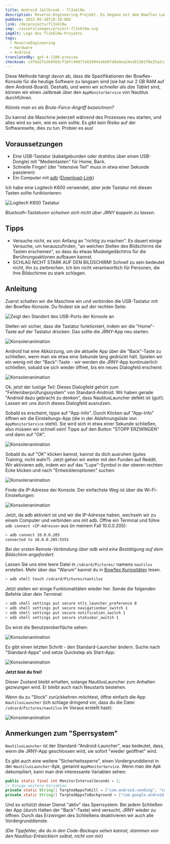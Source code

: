 ```yaml
---
title: Android Jailbreak - fl3xbl0w
description: Reverse-Engineering-Projekt. Es begann mit dem Bowflex Laufband 22, wurde aber auf jede von Nautilus Inc. verkaufte Android-Maschine (Nautilus, Bowflex, Schwinn) verallgemeinert.
pubDate: 2022-05-28T10:28:00Z
link: /de/projects/fl3xbl0w
img: ~/assets/images/project-fl3xbl0w.svg
imgAlt: Logo des fl3xbl0w-Projekts
tags:
  - ReverseEngineering
  - Hardware
  - Android
translatedBy: gpt-4-1106-preview
checksum: cd7bd27e2b45b5cf1bfc49d77e829942e6b0fdda4ea24a181581f0e35a2ca8ef
---
```



Diese Methode hängt davon ab, dass die Spezifikationen der Bowflex-Konsole für die heutige Software zu langsam sind (sie hat nur 2 GB RAM auf dem Android-Board). Deshalb, und wenn wir _schneller als das Tablet_ sind, können wir einen Jailbreak über den `AppMonitorService` von Nautilus durchführen.

_Könnte man es als Brute-Force-Angriff bezeichnen?_

Du kannst die Maschine jederzeit während des Prozesses neu starten, und alles wird so sein, wie es sein sollte. Es gibt kein Risiko auf der Softwareseite, dies zu tun. Probier es aus!

## Voraussetzungen

- Eine USB-Tastatur (kabelgebunden oder drahtlos über einen USB-Dongle) mit "Medientasten" für Home, Back.
- Schnelle Finger! (der "intensive Teil" muss in etwa einer Sekunde passieren)
- Ein Computer mit [adb](https://developer.android.com/studio/command-line/adb) ([Download-Link](https://developer.android.com/studio/releases/platform-tools))

Ich habe eine Logitech K600 verwendet, aber jede Tastatur mit diesen Tasten sollte funktionieren:

<Image src={LogiKeys} alt="Logitech K600 Tastatur" format="webp" />

_Bluetooth-Tastaturen scheinen sich nicht über JRNY koppeln zu lassen._

## Tipps

- Versuche nicht, es von Anfang an "richtig zu machen". Es dauert einige Versuche, um herauszufinden, "an welchen Stellen des Bildschirms die Tasten erscheinen", so dass du etwas Muskelgedächtnis für die Berührungsaktionen aufbauen kannst.
- SCHLAG NICHT STARK AUF DEN BILDSCHIRM! Schnell zu sein bedeutet nicht, ihn zu zerbrechen. Ich bin nicht verantwortlich für Personen, die ihre Bildschirme zu stark schlagen.

## Anleitung

Zuerst schalten wir die Maschine ein und verbinden die USB-Tastatur mit der Bowflex-Konsole. Du findest sie auf der rechten Seite:

<Image
  src={ConsoleUSB}
  alt="Zeigt den Standort des USB-Ports der Konsole an"
  format="webp"
/>

Stellen wir sicher, dass die Tastatur funktioniert, indem wir die "Home"-Taste auf der Tastatur drücken. Das sollte die JRNY-App neu starten.

<Image src={Console01} alt="Konsolenanimation" format="webp" />

Android hat eine Abkürzung, um die aktuelle App über die "Back"-Taste zu schließen, wenn man sie etwa eine Sekunde lang gedrückt hält.
Spielen wir ein wenig mit der "Back"-Taste - wir werden die JRNY-App kontinuierlich schließen, sobald sie sich wieder öffnet, bis ein neues Dialogfeld erscheint:

<Image src={Console02} alt="Konsolenanimation" format="webp" />

Ok, jetzt der lustige Teil: Dieses Dialogfeld gehört zum "Fehlerüberprüfungssystem" von Standard-Android. Wir haben gerade "Android dazu gebracht zu denken", dass NautilusLauncher defekt ist (gut!). Lassen wir uns durch dieses Dialogfeld ausnutzen.

Sobald es erscheint, tippe auf "App-Info". Durch Klicken auf "App-Info" öffnen wir die Einstellungs-App (die in der Ablehnungsliste von `AppMonitorService` steht). Sie wird sich in etwa einer Sekunde schließen, also müssen wir schnell sein! Tippe auf den Button "STOPP ERZWINGEN" und dann auf "OK".

<Image src={Console03} alt="Konsolenanimation" format="webp" />

Sobald du auf "OK" klicken kannst, kannst du dich ausruhen (gutes Training, nicht wahr?). Jetzt gehen wir weiter mit den Funden auf Reddit. Wir aktivieren adb, indem wir auf das "Lupe"-Symbol in der oberen rechten Ecke klicken und nach "Entwickleroptionen" suchen:

<Image src={Console04} alt="Konsolenanimation" format="webp" />

Finde die IP-Adresse der Konsole. Der einfachste Weg ist über die Wi-Fi-Einstellungen:

<Image src={Console05} alt="Konsolenanimation" format="webp" />

Jetzt, da adb aktiviert ist und wir die IP-Adresse haben, wechseln wir zu einem Computer und verbinden uns mit adb. Öffne ein Terminal und führe `adb connect <IP-Adresse>` aus (in meinem Fall 10.0.0.205):

```sh
> adb connect 10.0.0.205
connected to 10.0.0.205:5555
```

_Bei der ersten Remote-Verbindung über adb wird eine Bestätigung auf dem Bildschirm angefordert._

Lassen Sie uns eine leere Datei in `/sdcard/Pictures/` namens `nautilus` erstellen. Mehr über das "Warum" kannst du in [Bowflex Kuriositäten](/de/projects/fl3xbl0w/quirks) lesen.

```sh
> adb shell touch /sdcard/Pictures/nautilus
```

Jetzt stellen wir einige Funktionalitäten wieder her. Sende die folgenden Befehle über dein Terminal:

```sh
> adb shell settings put secure ntls_launcher_preference 0
> adb shell settings put secure navigationbar_switch 1
> adb shell settings put secure notification_switch 1
> adb shell settings put secure statusbar_switch 1
```

Du wirst die Benutzeroberfläche sehen:

<Image src={Console06} alt="Konsolenanimation" format="webp" />

Es gibt einen letzten Schritt - den Standard-Launcher ändern. Suche nach "Standard-Apps" und setze Quickstep als Start-App:

<Image src={Console07} alt="Konsolenanimation" format="webp" />

**Jetzt bist du frei!**

Dieser Zustand bleibt erhalten, solange NautilusLauncher zum Anhalten gezwungen wird. Er bleibt auch nach Neustarts bestehen.

Wenn du zu "Stock" zurückkehren möchtest, öffne einfach die App `NautilusLauncher` (ich schlage dringend vor, dass du die Datei `/sdcard/Pictures/nautilus` im Voraus erstellt hast):

<Image src={Console08} alt="Konsolenanimation" format="webp" />

## Anmerkungen zum "Sperrsystem"

`NautilusLauncher` ist der Standard-"Android-Launcher", was bedeutet, dass, wenn die JRNY-App geschlossen wird, sie sofort "wieder geöffnet" wird.

Es gibt auch eine weitere "Sicherheitssperre", einen Vordergrunddienst in der `NautilusLauncher`-Apk, genannt `AppMonitorService`. Wenn man die Apk dekompiliert, kann man drei interessante Variablen sehen:

```java
public static final int MonitorIntervalSeconds = 1;
// Einige weitere Variablen
private static String[] TargtedAppsToKill = {"com.android.vending", "com.android.settings", "com.android.chrome", "com.google.android.gm", "com.google.android.youtube"};
private static String[] TargtedAppsToBackground = {"com.google.android.googlequicksearchbox:interactor", "com.google.android.googlequicksearchbox:search", "com.google.android.googlequicksearchbox", "com.android.launcher3", "com.google.android.inputmethod.latin"};
```

Und so schützt dieser Dienst "aktiv" das Sperrsystem. Bei jedem Schließen der App (durch Halten der "Back"-Taste) wird versucht, JRNY wieder zu öffnen. Durch das Erzwingen des Schließens deaktivieren wir auch alle Vordergrunddienste.

_(Die Tippfehler, die du in den Code-Backups sehen kannst, stammen von den Nautilus-Entwicklern selbst, nicht von mir)_
